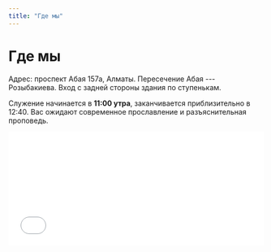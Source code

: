 ```yaml
---
title: "Где мы"
---
```



# Где мы

Адрес: проспект Абая 157а, Алматы. Пересечение Абая --- Розыбакиева. Вход с задней стороны здания по ступенькам.

Служение начинается в **11:00 утра**, заканчивается приблизительно в 12:40. Вас ожидают современное прославление и разъяснительная проповедь.

<iframe
  src={map}
  style="border:0;width:100%;min-height: 16em;"
  allowfullscreen=""
  loading="lazy"
  referrerpolicy="no-referrer-when-downgrade"
></iframe>
